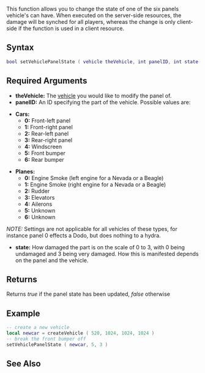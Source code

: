 
{{Server client function}}

This function allows you to change the state of one of the six panels vehicle's can have. When executed on the server-side resources, the damage will be synched for all players, whereas the change is only client-side if the function is used in a client resource. 

==Syntax==
<syntaxhighlight lang="lua">bool setVehiclePanelState ( vehicle theVehicle, int panelID, int state )</syntaxhighlight>

==Required Arguments==
*'''theVehicle:''' The [[/vehicle.md|vehicle]] you would like to modify the panel of.
*'''panelID:''' An ID specifying the part of the vehicle. Possible values are:

*'''Cars:'''
** '''0:''' Front-left panel
** '''1:''' Front-right panel
** '''2:''' Rear-left panel
** '''3:''' Rear-right panel
** '''4:''' Windscreen
** '''5:''' Front bumper
** '''6:''' Rear bumper

*'''Planes:'''
**'''0:''' Engine Smoke (left engine for a Nevada or a Beagle)
**'''1:''' Engine Smoke (right engine for a Nevada or a Beagle)
**'''2:''' Rudder
**'''3:''' Elevators
**'''4:''' Ailerons
**'''5:''' Unknown
**'''6:''' Unknown

''NOTE:'' Settings are not applicable for all vehicles of these types, for instance panel 0 effects a Dodo, but does nothing to a hydra.

*'''state:''' How damaged the part is on the scale of 0 to 3, with 0 being undamaged and 3 being very damaged. How this is manifested depends on the panel and the vehicle.

==Returns==
Returns ''true'' if the panel state has been updated, ''false'' otherwise

==Example==
<section name="Example 1: Server" class="server" show="true">
<syntaxhighlight lang="lua">
-- create a new vehicle
local newcar = createVehicle ( 520, 1024, 1024, 1024 )
-- break the front bumper off
setVehiclePanelState ( newcar, 5, 3 )
</syntaxhighlight>
</section>

==See Also==
{{Vehicle functions}}